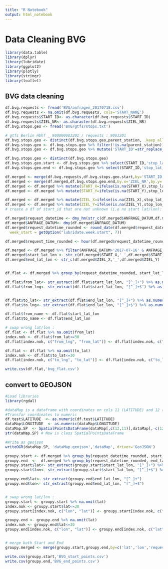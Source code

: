 ```yaml
---
title: "R Notebook"
output: html_notebook
---
```


# Data Cleaning BVG 
```r
library(data.table)
library(dplyr)
library(lubridate)
library(ggplot2)
library(plotly)
library(stringr)
library(leaflet)


```


## BVG data cleaning
```r
df.bvg.requests <- fread('BVG/anfragen_20170718.csv')
df.bvg.requests <- na.omit(df.bvg.requests, cols='START_NAME')
df.bvg.requests$START_ID<- as.character(df.bvg.requests$START_ID)
df.bvg.requests$ZIEL_NR<- as.character(df.bvg.requests$ZIEL_NR)
df.bvg.stops.geo <- fread('BVG/gtfs/stops.txt') 

# gtfs Berlin Hbhf _ 900000003201 / requests : 9003201
df.bvg.stops.geo <- distinct(df.bvg.stops.geo,parent_station, .keep_all= TRUE)
df.bvg.stops.geo <- df.bvg.stops.geo %>% filter(!is.na(parent_station))
df.bvg.stops.geo <- df.bvg.stops.geo %>% mutate('START_ID'=str_replace_all(parent_station, pattern = "00000", replacement = "")) 

df.bvg.stops.geo <- distinct(df.bvg.stops.geo)
df.bvg.stops.geo.start <- df.bvg.stops.geo %>% select(START_ID,'stop_lat_start'=stop_lat,'stop_lon_start'=stop_lon)
df.bvg.stops.geo.end <- df.bvg.stops.geo %>% select(START_ID,'stop_lat_end'=stop_lat,'stop_lon_end'=stop_lon)

df.merged <- merge(df.bvg.requests,df.bvg.stops.geo.start,by='START_ID',all.x=T,suffixes = c('_requests','_start')) 
df.merged <- merge(df.merged,df.bvg.stops.geo.end,by.x='ZIEL_NR',by.y='START_ID',all.x=T,suffixes = c('_requests','_end'))
df.merged <- df.merged %>% mutate(START_X=ifelse(is.na(START_X),stop_lat_start,START_X))
df.merged <- df.merged %>% mutate(START_Y=ifelse(is.na(START_Y),stop_lon_start,START_Y))

df.merged <- df.merged %>% mutate(ZIEL_X=ifelse(is.na(ZIEL_X),stop_lat_end,ZIEL_X))
df.merged <- df.merged %>% mutate(ZIEL_Y=ifelse(is.na(ZIEL_Y),stop_lon_end,ZIEL_Y))
# create a df of start_id that are not unknown (i.e no start lat/lon):

df.merged$request_datetime <- dmy_hm(str_c(df.merged$ANFRAGE_DATUM,df.merged$ANFRAGE_ZEIT))
df.merged$ANFRAGE_DATUM<- dmy(df.merged$ANFRAGE_DATUM)
df.merged$request_datetime_rounded <- round_date(df.merged$request_datetime, unit = "hour",
  week_start = getOption("lubridate.week.start", 7))

df.merged$request_time_rounded <- hour(df.merged$request_datetime_rounded)

df.merged <- df.merged %>% filter(ANFRAGE_DATUM>'2017-07-16' & ANFRAGE_DATUM<'2017-07-19')
df.merged$start_lat_lon <- str_c(df.merged$START_X,'_',df.merged$START_Y)
df.merged$end_lat_lon <- str_c(df.merged$ZIEL_X,'_',df.merged$ZIEL_Y)


df.flat <- df.merged %>% group_by(request_datetime_rounded, start_lat_lon,end_lat_lon)%>% summarise(total_queries=n())

df.flat$from_lat<- str_extract(df.flat$start_lat_lon, "[^_]+") %>% as.numeric()
df.flat$from_lng<- str_extract(df.flat$start_lat_lon, "[^_]+$") %>% as.numeric()


df.flat$to_lat<- str_extract(df.flat$end_lat_lon, "[^_]+") %>% as.numeric()
df.flat$to_lng<- str_extract(df.flat$end_lat_lon, "[^_]+$") %>% as.numeric()

df.flat$from_name <- df.flat$start_lat_lon
df.flat$to_name <- df.flat$end_lat_lon

# swap wrong lat/lon :
df.flat <- df.flat %>% na.omit(from_lat)
index.nok <- df.flat$from_lat<=30
df.flat[index.nok, c("from_lng", "from_lat")] <- df.flat[index.nok, c("from_lat", "from_lng")]

df.flat <- df.flat %>% na.omit(to_lat)
index.nok <- df.flat$to_lat<=30
df.flat[index.nok, c("to_lng", "to_lat")] <- df.flat[index.nok, c("to_lat", "to_lng")]

write.csv(df.flat,'bvg_flat.csv')


```

## convert to GEOJSON
```r
#Load libraries
library(rgdal)

#dataMap is a dataframe with coordinates on cols 11 (LATITUDE) and 12 (LONGITUDE)
#Transfor coordinates to numeric
df.test$LATITUDE  <- as.numeric(df.test$LATITUDE)
dataMap$LONGITUDE  <- as.numeric(dataMap$LONGITUDE)
dataMap.SP  <- SpatialPointsDataFrame(dataMap[,c(12,11)],dataMap[,-c(12,11)])
str(dataMap.SP) # Now is class SpatialPointsDataFrame

#Write as geojson
writeOGR(dataMap.SP, 'dataMap.geojson','dataMap', driver='GeoJSON')
```


```r
groupy.start <- df.merged %>% group_by(request_datetime_rounded, start_lat_lon)%>% summarise(total_date=n())
groupy.end  <-  df.merged %>% group_by(request_datetime_rounded, end_lat_lon)%>% summarise(total_date=n())
groupy.start$lat<- str_extract(groupy.start$start_lat_lon, "[^_]+") %>% as.numeric()
groupy.start$lon<- str_extract(groupy.start$start_lat_lon, "[^_]+$") %>% as.numeric()

groupy.end$lat<- str_extract(groupy.end$end_lat_lon, "[^_]+")
groupy.end$lon<- str_extract(groupy.end$end_lat_lon, "[^_]+$")


# swap wrong lat/lon :
groupy.start <- groupy.start %>% na.omit(lat)
index.nok <- groupy.start$lat<=30
groupy.start[index.nok, c("lon", "lat")] <- groupy.start[index.nok, c("lat", "lon")]

groupy.end <- groupy.end %>% na.omit(lat)
index.nok <- groupy.end$lat<=30
groupy.end[index.nok, c("lon", "lat")] <- groupy.end[index.nok, c("lat", "lon")]


# merge both Start and End
groupy.merged <- merge(groupy.start,groupy.end,by=c('lat','lon','request_datetime_rounded'))

write.csv(groupy.start,'BVG_start_points.csv')
write.csv(groupy.end,'BVG_end_points.csv')

```

